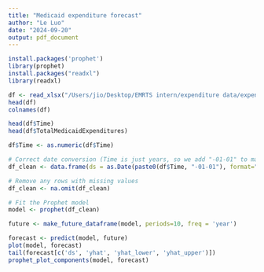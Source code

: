 ```yaml
---
title: "Medicaid expenditure forecast"
author: "Le Luo"
date: "2024-09-20"
output: pdf_document
---
```


```r
install.packages('prophet')
library(prophet)
install.packages("readxl")
library(readxl)

df <- read_xlsx("/Users/jio/Desktop/EMRTS intern/expenditure data/expenditure combine.xlsx")
head(df)
colnames(df)
```

```r
head(df$Time)
head(df$TotalMedicaidExpenditures)

df$Time <- as.numeric(df$Time)

# Correct date conversion (Time is just years, so we add "-01-01" to make it a full date)
df_clean <- data.frame(ds = as.Date(paste0(df$Time, "-01-01"), format="%Y-%m-%d"), y = df$TotalMedicaidExpenditures)

# Remove any rows with missing values
df_clean <- na.omit(df_clean)

# Fit the Prophet model
model <- prophet(df_clean)

future <- make_future_dataframe(model, periods=10, freq = 'year')

forecast <- predict(model, future)
plot(model, forecast)
tail(forecast[c('ds', 'yhat', 'yhat_lower', 'yhat_upper')])
prophet_plot_components(model, forecast)
```
